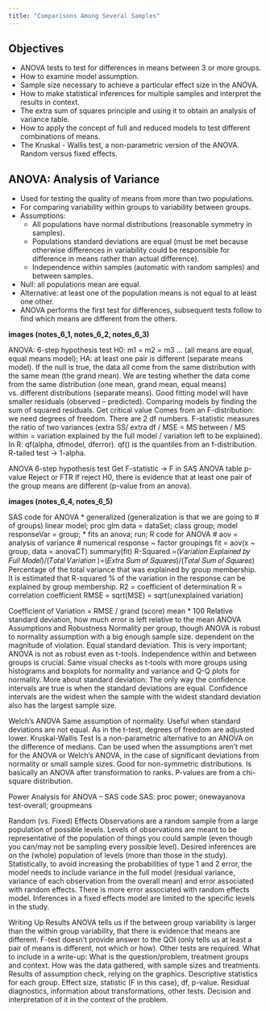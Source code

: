 ```yaml
---
title: "Comparisons Among Several Samples"
---
```


## Objectives
- ANOVA tests to test for differences in means between 3 or more groups.
- How to examine model assumption.
- Sample size necessary to achieve a particular effect size in the ANOVA.
- How to make statistical inferences for multiple samples and interpret the results in context.
- The extra sum of squares principle and using it to obtain an analysis of variance table.
- How to apply the concept of full and reduced models to test different combinations of means.
- The Kruskal - Wallis test, a non-parametric version of the ANOVA.
Random versus fixed effects.

## ANOVA: Analysis of Variance
- Used for testing the quality of means from more than two populations.
- For comparing variability within groups to variability between groups.
- Assumptions:
  - All populations have normal distributions (reasonable symmetry in samples).
  - Populations standard deviations are equal  (must be met because otherwise differences in variability could be responsible for difference in means rather than actual difference).
  - Independence within samples (automatic with random samples) and between samples.
- Null: all populations mean are equal.
- Alternative: at least one of the population means is not equal to at least one other.
- ANOVA performs the first test for differences, subsequent tests follow to find which means are different from the others.

**images (notes_6_1, notes_6_2, notes_6_3)**

ANOVA: 6-step hypothesis test
H0: m1 = m2 = m3 … (all means are equal, equal means model); HA: at least one pair is different (separate means model).
If the null is true, the data all come from the same distribution with the same mean (the grand mean).
We are testing whether the data come from the same distribution (one mean, grand mean, equal means) vs. different distributions (separate means).
Good fitting model will have smaller residuals (observed – predicted). Comparing models by finding the sum of squared residuals. 
Get critical value
Comes from an F-distribution: we need degrees of freedom. There are 2 df numbers.
F-statistic measures the ratio of two variances (extra SS/ extra df / MSE = MS between / MS within = variation explained by the full model / variation left to be explained).
In R: qf(alpha, dfmodel, dferror). qf() is the quantiles from an f-distribution. R-tailed test -> 1-alpha.

ANOVA 6-step hypothesis test
Get F-statistic -> F in SAS ANOVA table
p-value
Reject or FTR
If reject H0, there is evidence that at least one pair of the group means are different (p-value from an anova).

**images (notes_6_4, notes_6_5)**

SAS code for ANOVA
* generalized (generalization is that we are going to # of groups) linear model;
proc glm data = dataSet;
class group;
model responseVar = group; * fits an anova;
run;
R code for ANOVA
# aov = analysis of variance
# numerical response ~ factor groupings
fit = aov(x ~ group, data = anovaCT)
summary(fit)
R-Squared =(𝑉𝑎𝑟𝑖𝑎𝑡𝑖𝑜𝑛 𝐸𝑥𝑝𝑙𝑎𝑖𝑛𝑒𝑑 𝑏𝑦 𝐹𝑢𝑙𝑙 𝑀𝑜𝑑𝑒𝑙)/(𝑇𝑜𝑡𝑎𝑙 𝑉𝑎𝑟𝑖𝑎𝑡𝑖𝑜𝑛 )=(𝐸𝑥𝑡𝑟𝑎 𝑆𝑢𝑚 𝑜𝑓 𝑆𝑞𝑢𝑎𝑟𝑒𝑠)/(𝑇𝑜𝑡𝑎𝑙 𝑆𝑢𝑚 𝑜𝑓 𝑆𝑞𝑢𝑎𝑟𝑒𝑠)
Percentage of the total variance that was explained by group membership.
It is estimated that R-squared % of the variation in the response can be explained by group membership.
R2 = coefficient of determination
R = correlation coefficient
RMSE = sqrt(MSE) = sqrt(unexplained variation)

Coefficient of Variation  = RMSE / grand (score) mean * 100
Relative standard deviation, how much error is left relative to the mean
ANOVA Assumptions and Robustness
Normality per group, though ANOVA is robust to normality assumption with a big enough sample size. dependent on the magnitude of violation.
Equal standard deviation. This is very important; ANOVA is not as robust even as t-tools.
Independence within and between groups is crucial.
Same visual checks as t-tools with more groups using  histograms and boxplots for normality and variance and Q-Q plots for normality. 
More about standard deviation:
The only way the confidence intervals are true is when the standard deviations are equal.
Confidence intervals are the widest when the sample with the widest standard deviation also has the largest sample size.

Welch’s ANOVA
Same assumption of normality.
Useful when standard deviations are not equal.
As in the t-test, degrees of freedom are adjusted lower.
Kruskal-Wallis Test
Is a non-parametric alternative to an ANOVA on the difference of medians. 
Can be used when the assumptions aren’t met for the ANOVA or Welch’s ANOVA, in the case of significant deviations from normality or small sample sizes.
Good for non-symmetric distributions.
Is basically an ANOVA after transformation to ranks.
P-values are from a chi-square distribution.

Power Analysis for ANOVA – SAS code
SAS: proc power;
onewayanova test-overall;
groupmeans

Random (vs. Fixed) Effects
Observations are a random sample from a large population of possible levels.
Levels of observations are meant to be representative of the population of things you could sample (even though you can/may not be sampling every possible level).
Desired inferences are on the (whole) population of levels (more than those in the study).
Statistically, to avoid increasing the probabilities of type 1 and 2 error, the model needs to include variance in the full model (residual variance, variance of each observation from the overall mean) and error associated with random effects. There is more error associated with random effects model.
Inferences in a fixed effects model are limited to the specific levels in the study.

Writing Up Results
ANOVA tells us if the between group variability is larger than the within group variability, that there is evidence that means are different.
F-test doesn’t provide answer to the QOI (only tells us at least a pair of means is different, not which or how). Other tests are required.
What to include in a write-up:
What is the question/problem, treatment groups and context.
How was the data gathered, with sample sizes and treatments.
Results of assumption check, relying on the graphics.
Descriptive statistics for each group.
Effect size, statistic (F in this case), df, p-value.
Residual diagnostics, information about transformations, other tests.
Decision and interpretation of it in the context of the problem.

